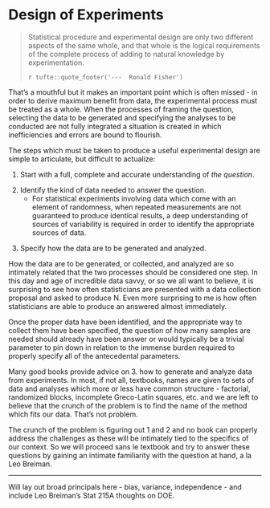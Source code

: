 # Design of Experiments {#doe }

> Statistical procedure and experimental design are 
> only two different aspects of the same whole, 
> and that whole is the logical requirements of 
> the complete process of adding to natural knowledge 
> by experimentation.
>
> `r tufte::quote_footer('---  Ronald Fisher')`

That's a mouthful but it makes an important point which
is often missed - in order to derive maximum benefit from data,
the experimental process must be treated as a whole.
When the processes of framing the question, selecting 
the data to be generated and specifying the analyses to be
conducted are not fully integrated a situation is created
in which inefficiencies and errors are bound to flourish.

The steps which must be taken to produce a useful
experimental design are simple to articulate, but difficult
to actualize:

1. Start with a full, complete and accurate understanding of 
*the question*.

<p><p/>
2. Identify the kind of data needed to answer the question.
   - For statistical experiments involving data which come with
an element of randomness, when repeated measurements are not
guaranteed to produce identical results, a deep understanding
of sources of variability is required in order to identify the
appropriate sources of data.

<p><p/>
3. Specify how the data are to be generated and analyzed. 

How the data are to be generated, or collected, and analyzed are so
intimately related that the two processes should be considered one step.
In this day and age of incredible data savvy, or so we all want
to believe, it is surprising to see how often statisticians
are presented with a data collection proposal and asked
to produce N.  Even more surprising to me is how often
statisticians are able to produce an answered almost immediately.  

Once the proper data have been identified, and the appropriate way
to collect them have been specified, the question of how many
samples are needed should already have been answer or would typically 
be a trivial parameter to pin down in relation to the immense burden 
required to properly specify all of the antecedental parameters.

Many good books provide advice on 3. how to generate and analyze
data from experiments.  In most, if not all, textbooks, names are 
given to sets of data and analyses which more or less have 
common structure - factorial, randomized blocks,
incomplete Greco-Latin squares, etc.  and we are left to believe
that the crunch of the problem is to find the name of the method
which fits our data.  That's not problem.

The crunch of the problem is figuring out 1 and 2 and no book can
properly address the challenges as these will be intimately 
tied to the specifics of our context.  So we will proceed
sans le textbook and try to answer these questions by
gaining an intimate familiarity with the question at hand,
a la Leo Breiman.


---

Will lay out broad principals here - bias, variance, independence -
and include Leo Breiman's Stat 215A thoughts on DOE.




